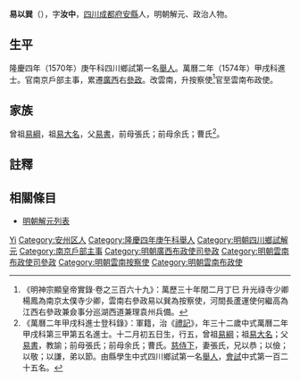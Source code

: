 {{明清人物信息框
| 姓名 = 易以巽
| 原名 =
| 圖片名稱= 
| 圖片大小 =
| 圖片說明 = 
| 最高職務 = 雲南布政使
| 國家 = 大明 
| 爵位 =
| 籍貫 = [[四川|四川]][[成都府|成都府]][[安縣|安縣]]
| 族裔 = 
| 旗籍 = 
| 字號 = 字汝中
| 諡號 =
| 出生日期 = 生年不詳
| 出生地點 =
| 逝世日期 = 卒年不詳
| 逝世地點 =
| 墓葬 =
| 配偶 = 張氏
| 親屬 = 
| 出身 =
* 隆慶四年庚午科四川鄉試第一名舉人
* 萬曆二年甲戌科進士
| 經歷 =
| 著作 =  
}}
'''易以巽'''（{{bd|？||？}}），字'''汝中'''，[[四川|四川]][[成都府|成都府]][[安縣|安縣]]人，明朝解元、政治人物。

==生平==
隆慶四年（1570年）庚午科四川鄉試第一名[[舉人|舉人]]。萬曆二年（1574年）甲戌科進士。官南京戶部主事，累遷[[廣西|廣西]]右[[參政|參政]]。改雲南，升按察使<ref>《明神宗顯皇帝實錄·卷之三百六十九》：萬歷三十年閏二月丁巳 升光祿寺少卿楊鳳為南京太僕寺少卿，雲南右參政易以巽為按察使，河間長蘆運使何繼高為江西右參政兼僉事分巡湖西道兼理袁州兵備。</ref>官至雲南布政使。

==家族==
曾祖[[易綱|易綱]]，祖[[易大名|易大名]]，父[[易書|易書]]，前母張氏；前母余氏；曹氏<ref>《萬曆二年甲戌科進士登科錄》：軍籍，治《[[禮記|禮記]]》，年三十二歲中式萬曆二年甲戌科第三甲第五名進士。十二月初五日生，行五，曾祖[[易綱|易綱]]；祖[[易大名|易大名]]；父[[易書|易書]]，教諭；前母張氏；前母余氏；曹氏。[[慈侍下|慈侍下]]，妻張氏，兄以恭；以儉；以敬；以謙，弟以節。由縣學生中式四川鄉試第一名[[舉人|舉人]]，[[會試|會試]]中式第一百二十五名。</ref>。

==註釋==
{{reflist}}

==相關條目==
*[[明朝解元列表|明朝解元列表]]

{{萬曆二年甲戌科殿试金榜}}

{{Authority control}}
{{DEFAULTSORT:Yi易}}
[[Category:易姓|Yi]]
[[Category:安州区人|Category:安州区人]]
[[Category:隆慶四年庚午科舉人|Category:隆慶四年庚午科舉人]]
[[Category:明朝四川鄉試解元|Category:明朝四川鄉試解元]]
[[Category:南京戶部主事|Category:南京戶部主事]]
[[Category:明朝廣西布政使司參政|Category:明朝廣西布政使司參政]]
[[Category:明朝雲南布政使司參政|Category:明朝雲南布政使司參政]]
[[Category:明朝雲南按察使|Category:明朝雲南按察使]]
[[Category:明朝雲南布政使|Category:明朝雲南布政使]]